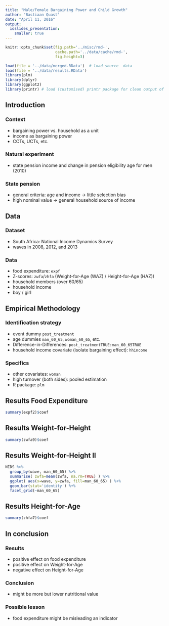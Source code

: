 ```yaml
---
title: "Male/Female Bargaining Power and Child Growth"
author: "Bastiaan Quast"
date: "April 11, 2016"
output:
  ioslides_presentation:
    smaller: true
---
```


```r
knitr::opts_chunk$set(fig.path='../misc/rmd-',
                      cache.path='../data/cache/rmd-',
                      fig.height=3)

load(file = '../data/merged.RData')  # load source  data
load(file = '../data/results.RData')
library(plm)
library(dplyr)
library(ggplot2)
library(printr) # load (customised) printr package for clean output of lm()
```

## Introduction

### Context

* bargaining power vs. household as a unit
* income as bargaining power
* CCTs, UCTs, etc.

### Natural experiment

* state pension income and change in pension eligibility age for men (2010)

### State pension

* general criteria: age and income -> little selection bias
* high nominal value -> general household source of income


## Data

### Dataset

* South Africa: National Income Dynamics Survey
* waves in 2008, 2012, and 2013

### Data

* food expenditure: `expf`
* Z-scores: `zwfa`/`zhfa` (Weight-for-Age (WAZ) / Height-for-Age (HAZ))
* household members (over 60/65) 
* household income
* boy / girl


## Empirical Methodology

### Identification strategy

* event dummy `post_treatment`
* age dummies `man_60_65`, `woman_60_65`, etc.
* Difference-in-Differences: `post_treatmentTRUE:man_60_65TRUE`
* household income covariate (isolate bargaining effect): `hhincome` 

### Specifics

* other covariates: `woman`
* high turnover (both sides): pooled estimation
* R package: `plm`


## Results Food Expenditure

```r
summary(expf2)$coef
```


## Results Weight-for-Height

```r
summary(zwfa9)$coef
```


## Results Weight-for-Height II

```r
NIDS %>%
  group_by(wave, man_60_65) %>%
  summarise( zwfa=mean(zwfa, na.rm=TRUE) ) %>%
  ggplot( aes(x=wave, y=zwfa, fill=man_60_65) ) %+%
  geom_bar(stat='identity') %+% 
  facet_grid(~man_60_65)
```


## Results Height-for-Age

```r
summary(zhfa7)$coef
```

## In conclusion

### Results

* positive effect on food expenditure
* positive effect on Weight-for-Age
* negative effect on Height-for-Age

### Conclusion

* might be more but lower nutritional value

### Possible lesson

* food expenditure might be misleading an indicator
